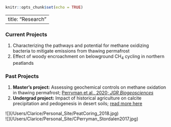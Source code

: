 
```r
knitr::opts_chunk$set(echo = TRUE)
```


---
title: "Research"
---

### Current Projects
1. Characterizing the pathways and potential for methane oxidizing bacteria to mitigate emissions from thawing permafrost
2. Effect of woody encroachment on belowground CH~4~ cycling in northern peatlands

### Past Projects
1. __Master's project:__ Assessing geochemical controls on methane oxidation in thawing permafrost; [Perryman et al., 2020; _JGR Biogeosciences_](https://agupubs.onlinelibrary.wiley.com/doi/abs/10.1029/2019JG005526) 
2. __Undergrad project:__ Impact of historical agriculture on calcite precipitation and pedogenesis in desert soils; [read more here](https://anthrosource.onlinelibrary.wiley.com/doi/10.1111/cuag.12241?fbclid=IwAR2OjBvRfMkLfhBn88jV-UoSQ5S7mBNaBVkkiYL5DDYjSWnrKefuQGwvMyQ)

<div class = "row">
  
  
<div class = "col-md-3”>
![](/Users/Clarice/Personal_Site/CPerryman_PWSampling2017.jpg)
</div>
 
<div class = "col-md-3”>
![](/Users/Clarice/Personal_Site/PeatCoring_2018.jpg)
</div>

<div class = "col-md-3”>
![](/Users/Clarice/Personal_Site/IncPrep_2018.jpeg)
</div>


<div class = "col-md-3”>
![](/Users/Clarice/Personal_Site/CPerryman_Stordalen2017.jpg)
</div>





